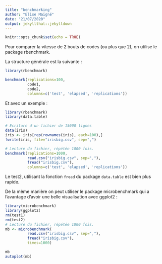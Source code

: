 ```yaml
---
title: "benchmarking"
author: "Elise Maigné"
date: "21/07/2020"
output: jekyllthat::jekylldown
---
```



```r
knitr::opts_chunk$set(echo = TRUE)
```

Pour comparer la vitesse de 2 bouts de codes (ou plus que 2), on utilise le package rbenchmark.

La structure générale est la suivante : 

```r
library(rbenchmark)

benchmark(replications=100,
          code1,
          code2,
          columns=c('test', 'elapsed', 'replications'))

```

Et avec un exemple :

```r
library(rbenchmark)
library(data.table)

# Ecriture d'un fichier de 15000 lignes 
data(iris)
iris <- iris[rep(rownames(iris), each=100),]
fwrite(iris, file="irisbig.csv", sep=",")

# Lecture du fichier, répétée 1000 fois. 
benchmark(replications=1000,
          read.csv("irisbig.csv", sep=","),
          fread("irisbig.csv"),
          columns=c('test', 'elapsed', 'replications'))
```

Le test2, utilisant la fonction `fread` du package `data.table` est bien plus rapide. 

De la même manière on peut utiliser le package microbenchmark qui a l'avantage d'avoir une belle visualisation avec ggplot2 :

```r
library(microbenchmark)
library(ggplot2)
rm(test1)
rm(test2)
# Lecture du fichier, répétée 1000 fois. 
mb <- microbenchmark(
          read.csv("irisbig.csv", sep=","),
          fread("irisbig.csv"),
          times=1000)

mb
autoplot(mb)
```
